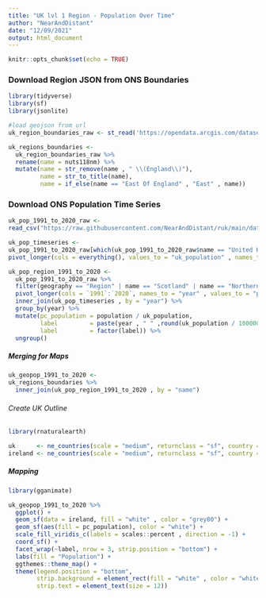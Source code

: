```yaml
---
title: "UK lvl 1 Region - Population Over Time"
author: "NearAndDistant"
date: "12/09/2021"
output: html_document
---
```


```r
knitr::opts_chunk$set(echo = TRUE)
```

### Download Region JSON from ONS Boundaries
```r
library(tidyverse)
library(sf)
library(jsonlite)

#load geojson from url
uk_region_boundaries_raw <- st_read('https://opendata.arcgis.com/datasets/01fd6b2d7600446d8af768005992f76a_3.geojson')

uk_regions_boundaries <- 
  uk_region_boundaries_raw %>% 
  rename(name = nuts118nm) %>% 
  mutate(name = str_remove(name , " \\(England\\)"), 
         name = str_to_title(name), 
         name = if_else(name == "East Of England" , "East" , name))

```

### Download ONS Population Time Series
```r

uk_pop_1991_to_2020_raw <-
read_csv("https://raw.githubusercontent.com/NearAndDistant/ruk/main/data_scripts/outputs/uk_pop_1991_to_2020.csv")

uk_pop_timeseries <- 
uk_pop_1991_to_2020_raw[which(uk_pop_1991_to_2020_raw$name == "United Kingdom"),-1:-3] %>%
pivot_longer(cols = everything(), values_to = "uk_population" , names_to = "year")

uk_pop_region_1991_to_2020 <- 
  uk_pop_1991_to_2020_raw %>% 
  filter(geography == "Region" | name == "Scotland" | name == "Northern Ireland" | name == "Wales") %>%
  pivot_longer(cols = `1991`:`2020`, names_to = "year" , values_to = "population") %>%
  inner_join(uk_pop_timeseries , by = "year") %>%
  group_by(year) %>%
  mutate(pc_population = population / uk_population,
         label         = paste(year , " " ,round(uk_population / 1000000,2) , "m", sep = ""),
         label         = factor(label)) %>%
  ungroup()

```

##### Merging for Maps
```r

uk_geopop_1991_to_2020 <- 
uk_regions_boundaries %>%
  inner_join(uk_pop_region_1991_to_2020 , by = "name")

```

###### Create UK Outline
```r
library(rnaturalearth)

uk      <- ne_countries(scale = "medium", returnclass = "sf", country = "United Kingdom")
ireland <- ne_countries(scale = "medium", returnclass = "sf", country = "Ireland")

```

##### Mapping
```r
library(gganimate)

uk_geopop_1991_to_2020 %>%
  ggplot() +
  geom_sf(data = ireland, fill = "white" , color = "grey80") +
  geom_sf(aes(fill = pc_population), color = "white") +
  scale_fill_viridis_c(labels = scales::percent , direction = -1) +
  coord_sf() +
  facet_wrap(~label, nrow = 3, strip.position = "bottom") +
  labs(fill = "Population") +
  ggthemes::theme_map() +
  theme(legend.position = "bottom", 
        strip.background = element_rect(fill = "white" , color = "white"),
        strip.text = element_text(size = 12))

```

